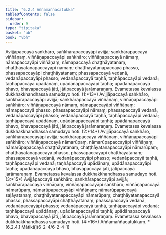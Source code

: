 ```yaml
---
title: "6.2.4 Aññamaññacatukka"
tableOfContents: false
sidebar:
  order: 9
type: "tipitaka"
basket: "ab"
book: "vbh"
---
```



<DynamicBreadcrumb />

<Division number="246" book="vbh" bookNo="30" page="148">

<Paragraph number="982" book="vbh">
Avijjāpaccayā saṅkhāro, saṅkhārapaccayāpi avijjā; saṅkhārapaccayā viññāṇaṃ, viññāṇapaccayāpi saṅkhāro; viññāṇapaccayā nāmaṃ, nāmapaccayāpi viññāṇaṃ; nāmapaccayā chaṭṭhāyatanaṃ, chaṭṭhāyatanapaccayāpi nāmaṃ; chaṭṭhāyatanapaccayā phasso, phassapaccayāpi chaṭṭhāyatanaṃ; phassapaccayā vedanā, vedanāpaccayāpi phasso; vedanāpaccayā taṇhā, taṇhāpaccayāpi vedanā; taṇhāpaccayā upādānaṃ, upādānapaccayāpi taṇhā; upādānapaccayā bhavo, bhavapaccayā jāti, jātipaccayā jarāmaraṇaṃ. Evametassa kevalassa dukkhakkhandhassa samudayo hoti. (1:*13*)



</Paragraph>

<Paragraph number="983" book="vbh">
Avijjāpaccayā saṅkhāro, saṅkhārapaccayāpi avijjā; saṅkhārapaccayā viññāṇaṃ, viññāṇapaccayāpi saṅkhāro; viññāṇapaccayā nāmaṃ, nāmapaccayāpi viññāṇaṃ; nāmapaccayā phasso, phassapaccayāpi nāmaṃ; phassapaccayā vedanā, vedanāpaccayāpi phasso; vedanāpaccayā taṇhā, taṇhāpaccayāpi vedanā; taṇhāpaccayā upādānaṃ, upādānapaccayāpi taṇhā; upādānapaccayā bhavo, bhavapaccayā jāti, jātipaccayā jarāmaraṇaṃ. Evametassa kevalassa dukkhakkhandhassa samudayo hoti. (2:*14*)



</Paragraph>

<Paragraph number="984" book="vbh">
Avijjāpaccayā saṅkhāro, saṅkhārapaccayāpi avijjā; saṅkhārapaccayā viññāṇaṃ, viññāṇapaccayāpi saṅkhāro; viññāṇapaccayā nāmarūpaṃ, nāmarūpapaccayāpi viññāṇaṃ; nāmarūpapaccayā chaṭṭhāyatanaṃ, chaṭṭhāyatanapaccayāpi nāmarūpaṃ; chaṭṭhāyatanapaccayā phasso, phassapaccayāpi chaṭṭhāyatanaṃ; phassapaccayā vedanā, vedanāpaccayāpi phasso; vedanāpaccayā taṇhā, taṇhāpaccayāpi vedanā; taṇhāpaccayā upādānaṃ, upādānapaccayāpi taṇhā; upādānapaccayā bhavo, bhavapaccayā jāti, jātipaccayā jarāmaraṇaṃ. Evametassa kevalassa dukkhakkhandhassa samudayo hoti. (3:*15*)



</Paragraph>

<Paragraph number="985" book="vbh">
Avijjāpaccayā saṅkhāro, saṅkhārapaccayāpi avijjā; saṅkhārapaccayā viññāṇaṃ, viññāṇapaccayāpi saṅkhāro; viññāṇapaccayā nāmarūpaṃ, nāmarūpapaccayāpi viññāṇaṃ; nāmarūpapaccayā saḷāyatanaṃ, chaṭṭhāyatanapaccayāpi nāmarūpaṃ; chaṭṭhāyatanapaccayā phasso, phassapaccayāpi chaṭṭhāyatanaṃ; phassapaccayā vedanā, vedanāpaccayāpi phasso; vedanāpaccayā taṇhā, taṇhāpaccayāpi vedanā; taṇhāpaccayā upādānaṃ, upādānapaccayāpi taṇhā; upādānapaccayā bhavo, bhavapaccayā jāti, jātipaccayā jarāmaraṇaṃ. Evametassa kevalassa dukkhakkhandhassa samudayo hoti. (4:*16*)




</Paragraph>
</Division>

<Paragraph number="986" type="center" book="vbh">
Aññamaññacatukkaṃ.



</Paragraph>

<TableOfContents book="vbh" section="6.2.4">
* [6.2.4.1 Mātikā](6-2-4/6-2-4-1)
</TableOfContents>